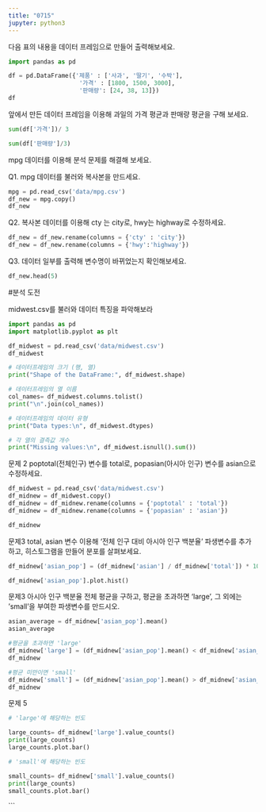 ```yaml
---
title: "0715"
jupyter: python3
---
```


다음 표의 내용을 데이터 프레임으로 만들어 출력해보세요.

```python
import pandas as pd

df = pd.DataFrame({'제품' : ['사과', '딸기', '수박'],
                    '가격' : [1800, 1500, 3000],
                    '판매량': [24, 38, 13]})
df


```

앞에서 만든 데이터 프레임을 이용해 과일의 가격 평균과 판매량 평균을 구해 보세요.

```python
sum(df['가격'])/ 3

```
```python
sum(df['판매량']/3)
```

mpg 데이터를 이용해 분석 문제를 해결해 보세요.

Q1. mpg 데이터를 불러와 복사본을 만드세요.
```python
mpg = pd.read_csv('data/mpg.csv')
df_new = mpg.copy()
df_new
```


Q2. 복사본 데이터를 이용해 cty 는 city로, hwy는 highway로 수정하세요.
```python
df_new = df_new.rename(columns = {'cty' : 'city'})
df_new = df_new.rename(columns = {'hwy':'highway'})

```


Q3. 데이터 일부를 출력해 변수명이 바뀌었는지 확인해보세요.
```python
df_new.head(5)
```

#분석 도전

midwest.csv를 불러와 데이터 특징을 파악해보라
```python
import pandas as pd
import matplotlib.pyplot as plt

df_midwest = pd.read_csv('data/midwest.csv')
df_midwest
```

```python
# 데이터프레임의 크기 (행, 열)
print("Shape of the DataFrame:", df_midwest.shape)

# 데이터프레임의 열 이름
col_names= df_midwest.columns.tolist()
print("\n".join(col_names))


```

```python
# 데이터프레임의 데이터 유형
print("Data types:\n", df_midwest.dtypes)

# 각 열의 결측값 개수
print("Missing values:\n", df_midwest.isnull().sum())

```


문제 2
poptotal(전체인구) 변수를 total로, popasian(아시아 인구) 변수를 asian으로 수정하세요.

```python
df_midwest = pd.read_csv('data/midwest.csv')
df_midnew = df_midwest.copy()
df_midnew = df_midnew.rename(columns = {'poptotal' : 'total'})
df_midnew = df_midnew.rename(columns = {'popasian' : 'asian'})

```

```python
df_midnew
```
문제3
total, asian 변수 이용해 '전체 인구 대비 아시아 인구 백분율' 파생변수를 추가하고, 히스토그램을
만들어 분포를 살펴보세요.

```python
df_midnew['asian_pop'] = (df_midnew['asian'] / df_midnew['total']) * 100

df_midnew['asian_pop'].plot.hist()
```

문제3 
아시아 인구 백분율 전체 평균을 구하고, 평균을 초과하면 'large', 그 외에는 'small'을 부여한
파생변수를 만드시오.


```python
asian_average = df_midnew['asian_pop'].mean()
asian_average
```

```python
#평균을 초과하면 'large'
df_midnew['large'] = (df_midnew['asian_pop'].mean() < df_midnew['asian_pop'])
df_midnew
```

```python
#평균 미만이면 'small'
df_midnew['small'] = (df_midnew['asian_pop'].mean() > df_midnew['asian_pop'])
df_midnew
```

문제 5
```python

# 'large'에 해당하는 빈도

large_counts= df_midnew['large'].value_counts()
print(large_counts)
large_counts.plot.bar()

```
```python
# 'small'에 해당하는 빈도

small_counts= df_midnew['small'].value_counts()
print(large_counts)
small_counts.plot.bar()
```


```

